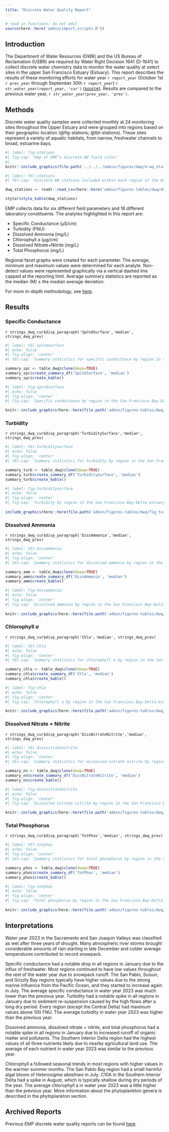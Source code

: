 ```yaml
---
title: "Discrete Water Quality Report"
---
```


```r
# read in functions; do not edit
source(here::here('admin/import_scripts.R'))
```

## Introduction

The Department of Water Resources (DWR) and the US Bureau of Reclamation (USBR) are required by Water Right Decision 1641 (D-1641) to collect discrete water chemistry data to monitor the water quality at select sites in the upper San Francisco Estuary (Estuary). This report describes the results of these monitoring efforts for water year `r report_year` (October 1st `r prev_year` through September 30th `r report_year`) `r str_water_year(report_year, 'cur')` [(source)](https://cdec.water.ca.gov/reportapp/javareports?name=WSIHIST). Results are compared to the previous water year, `r str_water_year(prev_year, 'prev')`.

## Methods

Discrete water quality samples were collected monthly at 24 monitoring sites throughout the Upper Estuary and were grouped into regions based on their geographic location (@fig-stations; @tbl-stations). These sites represent a variety of aquatic habitats, from narrow, freshwater channels to broad, estuarine bays.

```r
#| label: fig-stations
#| fig-cap: 'Map of EMP’s discrete WQ field sites'
#| 
knitr::include_graphics(file.path('../../../admin/figures/dwq/d-wq_station_map.jpg'))
```

```r
#| label: tbl-stations
#| tbl-cap: 'Discrete WQ stations included within each region of the Delta'

dwq_stations <- readr::read_csv(here::here('admin/figures-tables/dwq/dwq-stations.csv'))

styler$style_kable(dwq_stations)
```

EMP collects data for six different field parameters and 18 different laboratory constituents. The analytes highlighted in this report are:

-   Specific Conductance (μS/cm)
-   Turbidity (FNU)
-   Dissolved Ammonia (mg/L)
-   Chlorophyll *a* (μg/cm)
-   Dissolved Nitrate+Nitrite (mg/L)
-   Total Phosphorus (mg/L)

Regional facet graphs were created for each parameter. The average, minimum and maximum values were determined for each analyte. Non-detect values were represented graphically via a vertical dashed line capped at the reporting limit. Average summary statistics are reported as the median (M) ± the median average deviation.

For more in-depth methodology, see [here](https://portal.edirepository.org/nis/metadataviewer?packageid=edi.1320.6).

## Results

### Specific Conductance

`r strings_dwq_cur$disp_paragraph('SpCndSurface','median', strings_dwq_prev)`

::: {.content-visible when-format="html"}
```r
#| label: tbl-spcndsurface
#| echo: false
#| fig-align: 'center'
#| tbl-cap: 'Summary statistics for specific conductance by region in the San Francisco Bay-Delta estuary.'

summary_spc <- table_dwq$clone(deep=TRUE)
summary_spc$create_summary_df('SpCndSurface', 'median')
summary_spc$create_kable()
```
:::

```r
#| label: fig-spcndsurface
#| echo: false
#| fig-align: 'center'
#| fig-cap: 'Specific conductance by region in the San Francisco Bay-Delta estuary.'

knitr::include_graphics(here::here(file.path('admin/figures-tables/dwq/fig_spcndsurface.jpg')))
```

### Turbidity

`r strings_dwq_cur$disp_paragraph('TurbiditySurface','median', strings_dwq_prev)`

::: {.content-visible when-format="html"}
```r
#| label: tbl-turbiditysurface
#| echo: false
#| fig-align: 'center'
#| tbl-cap: 'Summary statistics for turbidity by region in the San Francisco Bay-Delta estuary.'

summary_turb <- table_dwq$clone(deep=TRUE)
summary_turb$create_summary_df('TurbiditySurface', 'median')
summary_turb$create_kable()
```
:::

```r
#| label: fig-turbiditysurface
#| echo: false
#| fig-align: 'center'
#| fig-cap: 'Turbidity by region in the San Francisco Bay-Delta estuary.'
 
include_graphics(here::here(file.path('admin/figures-tables/dwq/fig_turbiditysurface.jpg')))
```

### Dissolved Ammonia

`r strings_dwq_cur$disp_paragraph('DissAmmonia','median', strings_dwq_prev)`

::: {.content-visible when-format="html"}
```r
#| label: tbl-dissammonia
#| echo: false
#| fig-align: 'center'
#| tbl-cap: 'Summary statistics for dissolved ammonia by region in the San Francisco Bay-Delta estuary.'

summary_amm <- table_dwq$clone(deep=TRUE)
summary_amm$create_summary_df('DissAmmonia', 'median')
summary_amm$create_kable()
```
:::

```r
#| label: fig-dissammonia
#| echo: false
#| fig-align: 'center'
#| fig-cap: 'Dissolved ammonia by region in the San Francisco Bay-Delta estuary.'
 
knitr::include_graphics(here::here(file.path('admin/figures-tables/dwq/fig_dissammonia.jpg')))
```

### Chlorophyll *a*

`r strings_dwq_cur$disp_paragraph('Chla','median', strings_dwq_prev)`

::: {.content-visible when-format="html"}
```r
#| label: tbl-chla
#| echo: false
#| fig-align: 'center'
#| tbl-cap: 'Summary statistics for chlorophyll a by region in the San Francisco Bay-Delta estuary.'

summary_chla <- table_dwq$clone(deep=TRUE)
summary_chla$create_summary_df('Chla', 'median')
summary_chla$create_kable()
```
:::

```r
#| label: fig-chla
#| echo: false
#| fig-align: 'center'
#| fig-cap: 'Chlorophyll a by region in the San Francisco Bay-Delta estuary.'

knitr::include_graphics(here::here(file.path('admin/figures-tables/dwq/fig_chla.jpg')))
```

### Dissolved Nitrate + Nitrite

`r strings_dwq_cur$disp_paragraph('DissNitrateNitrite','median', strings_dwq_prev)`

::: {.content-visible when-format="html"}
```r
#| label: tbl-dissnitratenitrite
#| echo: false
#| fig-align: 'center'
#| tbl-cap: 'Summary statistics for dissolved nitrate nitrite by region in the San Francisco Bay-Delta estuary.'

summary_nn <- table_dwq$clone(deep=TRUE)
summary_nn$create_summary_df('DissNitrateNitrite', 'median')
summary_nn$create_kable()
```
:::

```r
#| label: fig-dissnitratenitrite
#| echo: false
#| fig-align: 'center'
#| fig-cap: 'Dissovled nitrate nitrite by region in the San Francisco Bay-Delta estuary.'

knitr::include_graphics(here::here(file.path('admin/figures-tables/dwq/fig_dissnitratenitrite.jpg')))
```

### Total Phosphorus

`r strings_dwq_cur$disp_paragraph('TotPhos','median', strings_dwq_prev)`

::: {.content-visible when-format="html"}
```r
#| label: tbl-totphos
#| echo: false
#| fig-align: 'center'
#| tbl-cap: 'Summary statistics for total phosphorus by region in the San Francisco Bay-Delta estuary.'

summary_phos <- table_dwq$clone(deep=TRUE)
summary_phos$create_summary_df('TotPhos', 'median')
summary_phos$create_kable()
```
:::

```r
#| label: fig-totphos
#| echo: false
#| fig-align: 'center'
#| fig-cap: 'Total phosphorus by region in the San Francisco Bay-Delta estuary.'
 
knitr::include_graphics(here::here(file.path('admin/figures-tables/dwq/fig_totphos.jpg')))
```

## Interpretations

Water year 2023 in the Sacramento and San Joaquin Valleys was classified as wet after three years of drought. Many atmospheric river storms brought considerable amounts of rain starting in late December and colder average temperatures contributed to record snowpack.

Specific conductance had a notable drop in all regions in January due to the influx of freshwater. Most regions continued to have low values throughout the rest of the water year due to snowpack runoff. The San Pablo, Suisun, and Grizzly Bay regions typically have higher values due to the strong marine influence from the Pacific Ocean, and they started to increase again in July. The average specific conductance in water year 2023 was much lower than the previous year. Turbidity had a notable spike in all regions in January due to sediment re-suspension caused by the high flows after a long dry period. Every region (except the Central Delta) had maximum values above 100 FNU. The average turbidity in water year 2023 was higher than the previous year.

Dissolved ammonia, dissolved nitrate + nitrite, and total phosphorus had a notable spike in all regions in January due to increased runoff of organic matter and pollutants. The Southern Interior Delta region had the highest values of all three nutrients likely due to nearby agricultural land use. The average of each nutrient in water year 2023 was similar to the previous year.

Chlorophyll a followed seasonal trends in most regions with higher values in the warmer summer months. The San Pablo Bay region had a small harmful algal bloom of *Heterosigma akashiwo* in July. C10A in the Southern Interior Delta had a spike in August, which is typically shallow during dry periods of the year. The average chlorophyll a in water year 2023 was a little higher than the previous year. More information about the phytoplankton genera is described in the phytoplankton section.

## Archived Reports

Previous EMP discrete water quality reports can be found [here](https://github.com/emp-dwr/emp-website/tree/gh-pages/admin/archive/d-wq).
